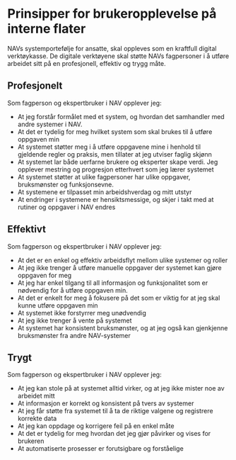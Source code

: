 
# Prinsipper for brukeropplevelse på interne flater

<Ingress>NAVs systemportefølje for ansatte, skal oppleves som en kraftfull digital verktøykasse. De digitale verktøyene skal støtte NAVs fagpersoner i å utføre arbeidet sitt på en profesjonell, effektiv og trygg måte.</Ingress>

## Profesjonelt

Som fagperson og ekspertbruker i NAV opplever jeg:
- At jeg forstår formålet med et system, og hvordan det samhandler med andre systemer i NAV.
- At det er tydelig for meg hvilket system som skal brukes til å utføre oppgaven min
- At systemet støtter meg i å utføre oppgavene mine i henhold til gjeldende regler og praksis, men tillater at jeg utviser faglig skjønn
- At systemet lar både uerfarne brukere og eksperter skape verdi. Jeg opplever mestring og progresjon etterhvert som jeg lærer systemet
- At systemet støtter at ulike fagpersoner har ulike oppgaver, bruksmønster og funksjonsevne.
- At systemene er tilpasset min arbeidshverdag og mitt utstyr
- At endringer i systemene er hensiktsmessige, og skjer i takt med at rutiner og oppgaver i NAV endres

## Effektivt

Som fagperson og ekspertbruker i NAV opplever jeg:
- At det er en enkel og effektiv arbeidsflyt mellom ulike systemer og roller
- At jeg ikke trenger å utføre manuelle oppgaver der systemet kan gjøre oppgaven for meg
- At jeg har enkel tilgang til all informasjon og funksjonalitet som er nødvendig for å utføre oppgaven min.
- At det er enkelt for meg å fokusere på det som er viktig for at jeg skal kunne utføre oppgaven min
- At systemet ikke forstyrrer meg unødvendig
- At jeg ikke trenger å vente på systemet
- At systemet har konsistent bruksmønster, og at jeg også kan gjenkjenne bruksmønster fra andre NAV-systemer

## Trygt

Som fagperson og ekspertbruker i NAV opplever jeg:
- At jeg kan stole på at systemet alltid virker, og at jeg ikke mister noe av arbeidet mitt
- At informasjon er korrekt og konsistent på tvers av systemer
- At jeg får støtte fra systemet til å ta de riktige valgene og registrere korrekte data
- At jeg kan oppdage og korrigere feil på en enkel måte
- At det er tydelig for meg hvordan det jeg gjør påvirker og vises for brukeren
- At automatiserte prosesser er forutsigbare og forståelige